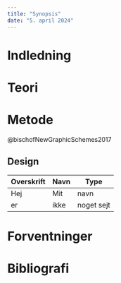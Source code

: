 ```yaml
---
title: "Synopsis"
date: "5. april 2024"
---
```


# Indledning

# Teori

# Metode

@bischofNewGraphicSchemes2017

## Design

| Overskrift | Navn | Type |
| --- | --- | --- |
| Hej| Mit | navn |
| er | ikke | noget sejt|

# Forventninger

# Bibliografi

::: {#refs}
:::